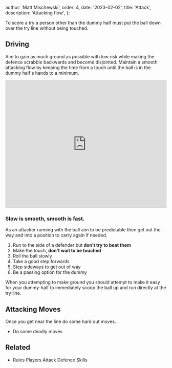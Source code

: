 
  author: 'Matt Mischewski',
  order: 4,
  date: '2023-02-02',
  title: 'Attack',
  description: 'Attacking flow',
};


To score a try a person other than the dummy half must put the ball down over the try line without being touched.

## Driving

Aim to gain as much ground as possible with low risk while making the defence scrabble backwards and become disjointed. Maintain a smooth attacking flow by keeping the time from a touch until the ball is in the dummy half's hands to a minimum.

<iframe
  class="w-full aspect-video"
  src="https://www.youtube.com/embed/87nizkI2ahw?start=1733"
  frameborder="0"
  height="400"
  allowfullscreen
  width="100%"
></iframe>

### Slow is smooth, smooth is fast.

As an attacker running with the ball aim to be predictable then get out the way and into a position to carry again if needed.

1. Run to the side of a defender but **don't try to beat them**
2. Make the touch, **don't wait to be touched**
3. Roll the ball slowly
4. Take a good step forwards
5. Step sideways to get out of way
6. Be a passing option for the dummy

When you attempting to make ground you should attempt to make it easy for your dummy-half to immediately scoop the ball up and run directly at the try line.

## Attacking Moves

Once you get near the line do some hard out moves.

- Do some deadly moves

## Related

<ul>
  <li>
    <Link href="/play/rules">Rules</Link>
    <Link href="/play/players">Players</Link>
    <Link href="/play/attack">Attack</Link>
    <Link href="/play/defence">Defence</Link>
    <Link href="/play/skills">Skills</Link>
  </li>
</ul>
